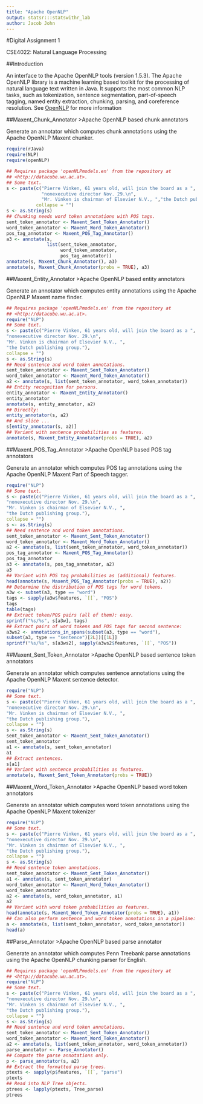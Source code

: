 ```yaml
---
title: "Apache OpenNLP"
output: statsr:::statswithr_lab
author: Jacob John
---
```


#Digital Assignment 1

<div id="instructions">
CSE4022: Natural Language Processing
</div>
        
        
##Introduction
        
An interface to the Apache OpenNLP tools (version 1.5.3). The Apache OpenNLP library is a machine learning based toolkit for the processing of natural language text written in Java. It supports the most common NLP tasks, such as tokenization, sentence
segmentation, part-of-speech tagging, named entity extraction, chunking, parsing, and coreference resolution. See [OpenNLP](http://opennlp.apache.org/>) for more information


##Maxent_Chunk_Annotator
>Apache OpenNLP based chunk annotators

Generate an annotator which computes chunk annotations using the Apache OpenNLP Maxent chunker.

```r
require(rJava)
require(NLP)
require(openNLP)

## Requires package 'openNLPmodels.en' from the repository at
## <http://datacube.wu.ac.at>.
## Some text.
s <- paste(c("Pierre Vinken, 61 years old, will join the board as a ",
             "nonexecutive director Nov. 29.\n",
             "Mr. Vinken is chairman of Elsevier N.V., ","the Dutch publishing group."),
           collapse = "")
s <- as.String(s)
## Chunking needs word token annotations with POS tags.
sent_token_annotator <- Maxent_Sent_Token_Annotator()
word_token_annotator <- Maxent_Word_Token_Annotator()
pos_tag_annotator <- Maxent_POS_Tag_Annotator()
a3 <- annotate(s,
               list(sent_token_annotator,
                    word_token_annotator,
                    pos_tag_annotator))
annotate(s, Maxent_Chunk_Annotator(), a3)
annotate(s, Maxent_Chunk_Annotator(probs = TRUE), a3)
```


##Maxent_Entity_Annotator
>Apache OpenNLP based entity annotators

Generate an annotator which computes entity annotations using the Apache OpenNLP Maxent name finder.

```r
## Requires package 'openNLPmodels.en' from the repository at
## <http://datacube.wu.ac.at>.
require("NLP")
## Some text.
s <- paste(c("Pierre Vinken, 61 years old, will join the board as a ",
"nonexecutive director Nov. 29.\n",
"Mr. Vinken is chairman of Elsevier N.V., ",
"the Dutch publishing group."),
collapse = "")
s <- as.String(s)
## Need sentence and word token annotations.
sent_token_annotator <- Maxent_Sent_Token_Annotator()
word_token_annotator <- Maxent_Word_Token_Annotator()
a2 <- annotate(s, list(sent_token_annotator, word_token_annotator))
## Entity recognition for persons.
entity_annotator <- Maxent_Entity_Annotator()
entity_annotator
annotate(s, entity_annotator, a2)
## Directly:
entity_annotator(s, a2)
## And slice ...
s[entity_annotator(s, a2)]
## Variant with sentence probabilities as features.
annotate(s, Maxent_Entity_Annotator(probs = TRUE), a2)
```


##Maxent_POS_Tag_Annotator
>Apache OpenNLP based POS tag annotators

Generate an annotator which computes POS tag annotations using the Apache OpenNLP Maxent Part of Speech tagger.

```r
require("NLP")
## Some text.
s <- paste(c("Pierre Vinken, 61 years old, will join the board as a ",
"nonexecutive director Nov. 29.\n",
"Mr. Vinken is chairman of Elsevier N.V., ",
"the Dutch publishing group."),
collapse = "")
s <- as.String(s)
## Need sentence and word token annotations.
sent_token_annotator <- Maxent_Sent_Token_Annotator()
word_token_annotator <- Maxent_Word_Token_Annotator()
a2 <- annotate(s, list(sent_token_annotator, word_token_annotator))
pos_tag_annotator <- Maxent_POS_Tag_Annotator()
pos_tag_annotator
a3 <- annotate(s, pos_tag_annotator, a2)
a3
## Variant with POS tag probabilities as (additional) features.
head(annotate(s, Maxent_POS_Tag_Annotator(probs = TRUE), a2))
## Determine the distribution of POS tags for word tokens.
a3w <- subset(a3, type == "word")
tags <- sapply(a3w$features, `[[`, "POS")
tags
table(tags)
## Extract token/POS pairs (all of them): easy.
sprintf("%s/%s", s[a3w], tags)
## Extract pairs of word tokens and POS tags for second sentence:
a3ws2 <- annotations_in_spans(subset(a3, type == "word"),
subset(a3, type == "sentence")[2L])[[1L]]
sprintf("%s/%s", s[a3ws2], sapply(a3ws2$features, `[[`, "POS"))
```


##Maxent_Sent_Token_Annotator
>Apache OpenNLP based sentence token annotators

Generate an annotator which computes sentence annotations using the Apache OpenNLP Maxent sentence detector.

```r
require("NLP")
## Some text.
s <- paste(c("Pierre Vinken, 61 years old, will join the board as a ",
"nonexecutive director Nov. 29.\n",
"Mr. Vinken is chairman of Elsevier N.V., ",
"the Dutch publishing group."),
collapse = "")
s <- as.String(s)
sent_token_annotator <- Maxent_Sent_Token_Annotator()
sent_token_annotator
a1 <- annotate(s, sent_token_annotator)
a1
## Extract sentences.
s[a1]
## Variant with sentence probabilities as features.
annotate(s, Maxent_Sent_Token_Annotator(probs = TRUE))
```

##Maxent_Word_Token_Annotator
>Apache OpenNLP based word token annotators

Generate an annotator which computes word token annotations using the Apache OpenNLP Maxent tokenizer

```r
require("NLP")
## Some text.
s <- paste(c("Pierre Vinken, 61 years old, will join the board as a ",
"nonexecutive director Nov. 29.\n",
"Mr. Vinken is chairman of Elsevier N.V., ",
"the Dutch publishing group."),
collapse = "")
s <- as.String(s)
## Need sentence token annotations.
sent_token_annotator <- Maxent_Sent_Token_Annotator()
a1 <- annotate(s, sent_token_annotator)
word_token_annotator <- Maxent_Word_Token_Annotator()
word_token_annotator
a2 <- annotate(s, word_token_annotator, a1)
a2
## Variant with word token probabilities as features.
head(annotate(s, Maxent_Word_Token_Annotator(probs = TRUE), a1))
## Can also perform sentence and word token annotations in a pipeline:
a <- annotate(s, list(sent_token_annotator, word_token_annotator))
head(a)
```


##Parse_Annotator
>Apache OpenNLP based parse annotator

Generate an annotator which computes Penn Treebank parse annotations using the Apache OpenNLP chunking parser for English.

```r
## Requires package 'openNLPmodels.en' from the repository at
## <http://datacube.wu.ac.at>.
require("NLP")
## Some text.
s <- paste(c("Pierre Vinken, 61 years old, will join the board as a ",
"nonexecutive director Nov. 29.\n",
"Mr. Vinken is chairman of Elsevier N.V., ",
"the Dutch publishing group."),
collapse = "")
s <- as.String(s)
## Need sentence and word token annotations.
sent_token_annotator <- Maxent_Sent_Token_Annotator()
word_token_annotator <- Maxent_Word_Token_Annotator()
a2 <- annotate(s, list(sent_token_annotator, word_token_annotator))
parse_annotator <- Parse_Annotator()
## Compute the parse annotations only.
p <- parse_annotator(s, a2)
## Extract the formatted parse trees.
ptexts <- sapply(p$features, `[[`, "parse")
ptexts
## Read into NLP Tree objects.
ptrees <- lapply(ptexts, Tree_parse)
ptrees
```